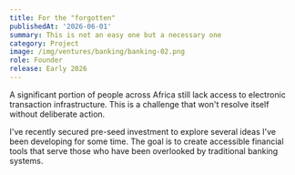 ```yaml
---
title: For the "forgotten"
publishedAt: '2026-06-01'
summary: This is not an easy one but a necessary one
category: Project
image: /img/ventures/banking/banking-02.png
role: Founder
release: Early 2026
---
```


A significant portion of people across Africa still lack access to electronic transaction infrastructure. This is a challenge that won't resolve itself without deliberate action.

I've recently secured pre-seed investment to explore several ideas I've been developing for some time. The goal is to create accessible financial tools that serve those who have been overlooked by traditional banking systems.